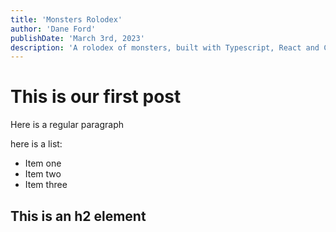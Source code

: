 ```yaml
---
title: 'Monsters Rolodex'
author: 'Dane Ford'
publishDate: 'March 3rd, 2023'
description: 'A rolodex of monsters, built with Typescript, React and CSS3.'
---
```


# This is our first post

Here is a regular paragraph

here is a list:

- Item one
- Item two
- Item three

## This is an h2 element